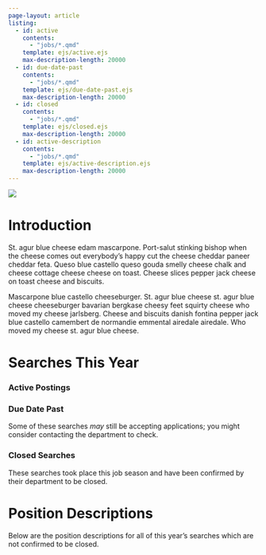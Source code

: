```yaml
---
page-layout: article
listing: 
  - id: active
    contents: 
      - "jobs/*.qmd"
    template: ejs/active.ejs
    max-description-length: 20000
  - id: due-date-past
    contents: 
      - "jobs/*.qmd"
    template: ejs/due-date-past.ejs
    max-description-length: 20000
  - id: closed
    contents: 
      - "jobs/*.qmd"
    template: ejs/closed.ejs
    max-description-length: 20000
  - id: active-description
    contents: 
      - "jobs/*.qmd" 
    template: ejs/active-description.ejs
    max-description-length: 20000
---
```


![](assets/img/cs-pui-listing.jpg)


# Introduction      
      
St. agur blue cheese edam mascarpone. Port-salut stinking bishop when the cheese comes out everybody's happy cut the cheese cheddar paneer cheddar feta. Queso blue castello queso gouda smelly cheese chalk and cheese cottage cheese cheese on toast. Cheese slices pepper jack cheese on toast cheese and biscuits.
 
Mascarpone blue castello cheeseburger. St. agur blue cheese st. agur blue cheese cheeseburger bavarian bergkase cheesy feet squirty cheese who moved my cheese jarlsberg. Cheese and biscuits danish fontina pepper jack blue castello camembert de normandie emmental airedale airedale. Who moved my cheese st. agur blue cheese.      
             
# Searches This Year 
      
### Active Postings {#sec-all-deadlines} 
   
:::{#active}
::: 
 
       
  
### Due Date Past    
  
Some of these searches *may* still be accepting applications; you might consider contacting the department to check.                        

:::{#due-date-past}
:::
    

  
### Closed Searches     

These searches took place this job season and have been confirmed by their department to be closed. 


:::{#closed}
:::

 

# Position Descriptions 
     
Below are the position descriptions for all of this year's searches which are not confirmed to be closed.  

:::{#active-description}
:::

  
  